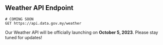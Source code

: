## Weather API Endpoint

```http
# COMING SOON
GET https://api.data.gov.my/weather
```

Our Weather API will be officially launching on **October 5, 2023**. Please stay tuned for updates!
